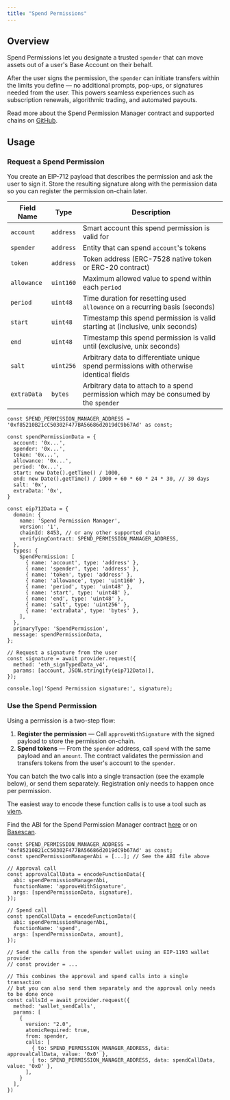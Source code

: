 ```yaml
---
title: "Spend Permissions"
---
```


## Overview

Spend Permissions let you designate a trusted `spender` that can move assets out of a user's Base Account on their behalf.

After the user signs the permission, the `spender` can initiate transfers within the limits you define — no additional prompts, pop-ups, or signatures needed from the user. This powers seamless experiences such as subscription renewals, algorithmic trading, and automated payouts.

Read more about the Spend Permission Manager contract and supported chains on [GitHub](https://github.com/coinbase/spend-permissions).


## Usage

### Request a Spend Permission

You create an EIP-712 payload that describes the permission and ask the user to sign it. Store the resulting signature along with the permission data so you can register the permission on-chain later.

| Field Name | Type | Description |
|------------|------|-------------|
| `account` | `address` | Smart account this spend permission is valid for |
| `spender` | `address` | Entity that can spend `account`'s tokens |
| `token` | `address` | Token address (ERC-7528 native token or ERC-20 contract) |
| `allowance` | `uint160` | Maximum allowed value to spend within each `period` |
| `period` | `uint48` | Time duration for resetting used `allowance` on a recurring basis (seconds) |
| `start` | `uint48` | Timestamp this spend permission is valid starting at (inclusive, unix seconds) |
| `end` | `uint48` | Timestamp this spend permission is valid until (exclusive, unix seconds) |
| `salt` | `uint256` | Arbitrary data to differentiate unique spend permissions with otherwise identical fields |
| `extraData` | `bytes` | Arbitrary data to attach to a spend permission which may be consumed by the `spender` |

```tsx
const SPEND_PERMISSION_MANAGER_ADDRESS = '0xf85210B21cC50302F477BA56686d2019dC9b67Ad' as const;

const spendPermissionData = {
  account: '0x...',
  spender: '0x...',
  token: '0x...',
  allowance: '0x...',
  period: '0x...',
  start: new Date().getTime() / 1000,
  end: new Date().getTime() / 1000 + 60 * 60 * 24 * 30, // 30 days
  salt: '0x',
  extraData: '0x',
}

const eip712Data = {
  domain: {
    name: 'Spend Permission Manager',
    version: '1',
    chainId: 8453, // or any other supported chain
    verifyingContract: SPEND_PERMISSION_MANAGER_ADDRESS,
  },
  types: {
    SpendPermission: [
      { name: 'account', type: 'address' },
      { name: 'spender', type: 'address' },
      { name: 'token', type: 'address' },
      { name: 'allowance', type: 'uint160' },
      { name: 'period', type: 'uint48' },
      { name: 'start', type: 'uint48' },
      { name: 'end', type: 'uint48' },
      { name: 'salt', type: 'uint256' },
      { name: 'extraData', type: 'bytes' },
    ],
  },
  primaryType: 'SpendPermission',
  message: spendPermissionData,
};

// Request a signature from the user
const signature = await provider.request({
  method: 'eth_signTypedData_v4',
  params: [account, JSON.stringify(eip712Data)],
});

console.log('Spend Permission signature:', signature);
```

### Use the Spend Permission

Using a permission is a two-step flow:

1. **Register the permission** — Call `approveWithSignature` with the signed payload to store the permission on-chain.
2. **Spend tokens** — From the `spender` address, call `spend` with the same payload and an `amount`. The contract validates the permission and transfers tokens from the user's account to the `spender`.

You can batch the two calls into a single transaction (see the example below), or send them separately. Registration only needs to happen once per permission.

The easiest way to encode these function calls is to use a tool such as [viem](https://viem.sh/docs/contract/encodeFunctionData#encodefunctiondata). 

Find the ABI for the Spend Permission Manager contract [here](https://github.com/ilikesymmetry/spend-permissions-quickstart/blob/main/lib/abi/SpendPermissionManager.ts) or on [Basescan](https://basescan.org/address/0xf85210B21cC50302F477BA56686d2019dC9b67Ad#code).


```tsx
const SPEND_PERMISSION_MANAGER_ADDRESS = '0xf85210B21cC50302F477BA56686d2019dC9b67Ad' as const;
const spendPermissionManagerAbi = [...]; // See the ABI file above

// Approval call
const approvalCallData = encodeFunctionData({
  abi: spendPermissionManagerAbi,
  functionName: 'approveWithSignature',
  args: [spendPermissionData, signature],
});

// Spend call
const spendCallData = encodeFunctionData({
  abi: spendPermissionManagerAbi,
  functionName: 'spend',
  args: [spendPermissionData, amount],
});

// Send the calls from the spender wallet using an EIP-1193 wallet provider
// const provider = ...

// This combines the approval and spend calls into a single transaction
// but you can also send them separately and the approval only needs to be done once
const callsId = await provider.request({
  method: 'wallet_sendCalls',
  params: [
    {
      version: "2.0",
      atomicRequired: true,
      from: spender,
      calls: [
        { to: SPEND_PERMISSION_MANAGER_ADDRESS, data: approvalCallData, value: '0x0' },
        { to: SPEND_PERMISSION_MANAGER_ADDRESS, data: spendCallData, value: '0x0' },
      ],
    }
  ],
})
```



<PolicyBanner />